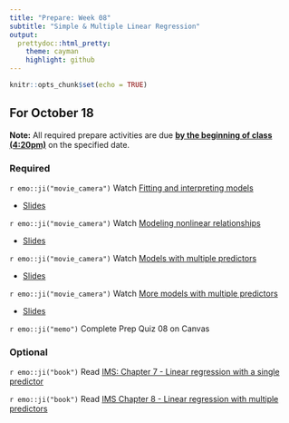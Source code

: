 ```yaml
---
title: "Prepare: Week 08"
subtitle: "Simple & Multiple Linear Regression"
output: 
  prettydoc::html_pretty:
    theme: cayman
    highlight: github
---
```


```r
knitr::opts_chunk$set(echo = TRUE)
```


## For October 18

**Note:** All required prepare activities are due **<u>by the beginning of class (4:20pm)</u>** on the specified date.

### Required

`r emo::ji("movie_camera")` Watch [Fitting and interpreting models]()

- [Slides](https://kgfitzgerald.github.io/APU_MATH_250/slides/24-fitting-interpreting-models.html)

`r emo::ji("movie_camera")` Watch [Modeling nonlinear relationships]()

- [Slides](https://kgfitzgerald.github.io/APU_MATH_250/slides/25-modeling-nonlinear-relationships.html)

`r emo::ji("movie_camera")` Watch [Models with multiple predictors]()

- [Slides](https://kgfitzgerald.github.io/APU_MATH_250/slides/26-model-multiple-predictors.html)

`r emo::ji("movie_camera")` Watch [More models with multiple predictors]()

- [Slides](https://kgfitzgerald.github.io/APU_MATH_250/slides/27-more-model-multiple-predictors.html)
  
`r emo::ji("memo")` Complete Prep Quiz 08 on Canvas

### Optional 

`r emo::ji("book")` Read [IMS: Chapter 7 - Linear regression with a single predictor](https://openintro-ims.netlify.app/model-slr.html) 

`r emo::ji("book")` Read [IMS Chapter 8 - Linear regression with multiple predictors](https://openintro-ims.netlify.app/model-mlr.html)







